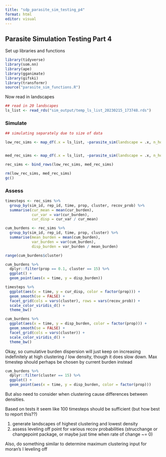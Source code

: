```yaml
---
title: "sdp_parasite_sim_testing_p4"
format: html
editor: visual
---
```


## Parasite Simulation Testing Part 4

Set up libraries and functions

```r
library(tidyverse)
library(som.nn)
library(ape)
library(gganimate)
library(gifski)
library(transformr)
source("parasite_sim_functions.R")
```

Now read in landscapes

```r
## read in 20 landscapes
ls_list <- read_rds("sim_output/temp_ls_list_20230215_173748.rds")
```

### Simulate

```r

## simulating separately due to size of data

low_rec_sims <- map_df(.x = ls_list, ~parasite_sim(landscape = .x, n_hosts = 96, n_moves = 100, n_reps = 5, p_gain = "both", infec_prob = 0.5, recov_prob = 0.1), .id = "sim_id", .progress = TRUE)


med_rec_sims <- map_df(.x = ls_list, ~parasite_sim(landscape = .x, n_hosts = 96, n_moves = 100, n_reps = 5, p_gain = "both", infec_prob = 0.5, recov_prob = 0.3), .id = "sim_id", .progress = TRUE)

rec_sims <- bind_rows(low_rec_sims, med_rec_sims)

rm(low_rec_sims, med_rec_sims)
gc()
```

### Assess

```r
timesteps <- rec_sims %>%
  group_by(sim_id, rep_id, time, prop, cluster, recov_prob) %>%
  summarise(cur_mean = mean(cur_burden),
            cur_var = var(cur_burden),
            cur_disp = cur_var / cur_mean)

cum_burdens <- rec_sims %>%
  group_by(sim_id, rep_id, time, prop, cluster) %>%
  summarise(mean_burden = mean(cum_burden),
            var_burden = var(cum_burden),
            disp_burden = var_burden / mean_burden)

range(cum_burdens$cluster)

cum_burdens %>% 
  dplyr::filter(prop == 0.1, cluster == 15) %>%
  ggplot() +
  geom_point(aes(x = time, y = disp_burden))

timesteps %>%
  ggplot(aes(x = time, y = cur_disp, color = factor(prop))) +
  geom_smooth(se = FALSE) +
  facet_grid(cols = vars(cluster), rows = vars(recov_prob)) +
  scale_color_viridis_d() +
  theme_bw()

cum_burdens %>%
  ggplot(aes(x = time, y = disp_burden, color = factor(prop))) +
  geom_smooth(se = FALSE) +
  facet_grid(cols = vars(cluster)) +
  scale_color_viridis_d() +
  theme_bw()
```

Okay, so cumulative burden dispersion will just keep on increasing indefinitely at high clustering / low density, though it does slow down. Max timestep should perhaps be chosen by current burden instead

```r
cum_burdens %>% 
  dplyr::filter(cluster == 15) %>%
  ggplot() +
  geom_point(aes(x = time, y = disp_burden, color = factor(prop)))
```

But also need to consider when clustering cause differences between densities.

Based on tests it seem like 100 timesteps should be sufficient (but how best to report this??)

1.  generate landscapes of highest clustering and lowest density
2.  assess leveling off point for various recov probabilities (strucchange or changepoint package, or maybe just time when rate of change \~= 0)

Also, do something similar to determine maximum clustering input for moran's I leveling off
